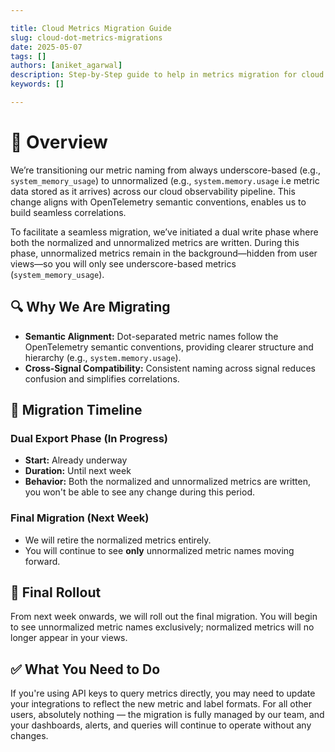 ```yaml
---

title: Cloud Metrics Migration Guide
slug: cloud-dot-metrics-migrations
date: 2025-05-07
tags: []
authors: [aniket_agarwal]
description: Step-by-Step guide to help in metrics migration for cloud users
keywords: []

---
```


# 📌 Overview

We’re transitioning our metric naming from always underscore-based (e.g., `system_memory_usage`) to unnormalized (e.g., `system.memory.usage` i.e metric data stored as it arrives) across our cloud observability pipeline. This change aligns with OpenTelemetry semantic conventions, enables us to build seamless correlations.

To facilitate a seamless migration, we’ve initiated a dual write phase where both the normalized and unnormalized metrics are written. During this phase, unnormalized metrics remain in the background—hidden from user views—so you will only see underscore-based metrics (`system_memory_usage`).

## 🔍 Why We Are Migrating

- **Semantic Alignment:** Dot-separated metric names follow the OpenTelemetry semantic conventions, providing clearer structure and hierarchy (e.g., `system.memory.usage`).
- **Cross-Signal Compatibility:** Consistent naming across signal reduces confusion and simplifies correlations.

## 📆 Migration Timeline

### Dual Export Phase (In Progress)

- **Start:** Already underway
- **Duration:** Until next week
- **Behavior:** Both the normalized and unnormalized metrics are written, you won't be able to see any change during this period.

### Final Migration (Next Week)

- We will retire the normalized metrics entirely.
- You will continue to see **only** unnormalized metric names moving forward.

## 📣 Final Rollout

From next week onwards, we will roll out the final migration. You will begin to see unnormalized metric names exclusively; normalized metrics will no longer appear in your views.

## ✅ What You Need to Do

If you're using API keys to query metrics directly, you may need to update your integrations to reflect the new metric and label formats. For all other users, absolutely nothing — the migration is fully managed by our team, and your dashboards, alerts, and queries will continue to operate without any changes.

